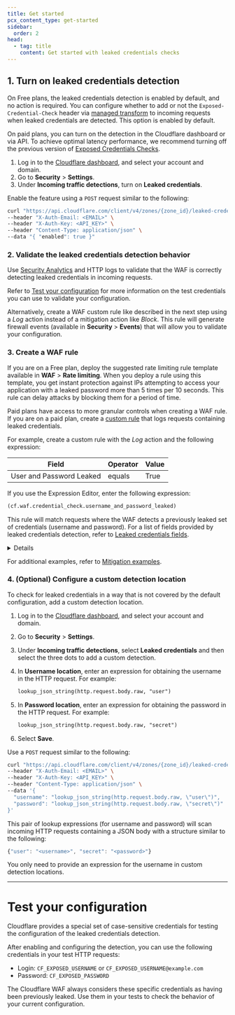 ```yaml
---
title: Get started
pcx_content_type: get-started
sidebar:
  order: 2
head:
  - tag: title
    content: Get started with leaked credentials checks
---
```



## 1. Turn on leaked credentials detection

On Free plans, the leaked credentials detection is enabled by default, and no action is required. You can configure whether to add or not the `Exposed-Credential-Check` header via [managed transform](/rules/transform/managed-transforms/reference/#add-leaked-credentials-header) to incoming requests when leaked credentials are detected. This option is enabled by default.

On paid plans, you can turn on the detection in the Cloudflare dashboard or via API. To achieve optimal latency performance, we recommend turning off the previous version of [Exposed Credentials Checks](/waf/managed-rules/reference/exposed-credentials-check/).

<Tabs syncKey="dashPlusAPI"> <TabItem label="Dashboard">

1. Log in to the [Cloudflare dashboard](https://dash.cloudflare.com/), and select your account and domain.
2. Go to **Security** > **Settings**.
3. Under **Incoming traffic detections**, turn on **Leaked credentials**.

</TabItem> <TabItem label="API">

Enable the feature using a `POST` request similar to the following:

```bash
curl "https://api.cloudflare.com/client/v4/zones/{zone_id}/leaked-credential-checks" \
--header "X-Auth-Email: <EMAIL>" \
--header "X-Auth-Key: <API_KEY>" \
--header "Content-Type: application/json" \
--data "{ "enabled": true }"
```

</TabItem> </Tabs>

### 2. Validate the leaked credentials detection behavior

Use [Security Analytics](/waf/analytics/security-analytics/) and HTTP logs to validate that the WAF is correctly detecting leaked credentials in incoming requests.

Refer to [Test your configuration](#test-your-configuration) for more information on the test credentials you can use to validate your configuration.

Alternatively, create a WAF custom rule like described in the next step using a _Log_ action instead of a mitigation action like _Block_. This rule will generate firewall events (available in **Security** > **Events**) that will allow you to validate your configuration.

### 3. Create a WAF rule

If you are on a Free plan, deploy the suggested rate limiting rule template available in **WAF** > **Rate limiting**. When you deploy a rule using this template, you get instant protection against IPs attempting to access your application with a leaked password more than 5 times per 10 seconds. This rule can delay attacks by blocking them for a period of time.

Paid plans have access to more granular controls when creating a WAF rule. If you are on a paid plan, create a [custom rule](/waf/custom-rules/) that logs requests containing leaked credentials.

For example, create a custom rule with the _Log_ action and the following expression:

| Field                    | Operator | Value |
| ------------------------ | -------- | ----- |
| User and Password Leaked | equals   | True  |

If you use the Expression Editor, enter the following expression:

```txt
(cf.waf.credential_check.username_and_password_leaked)
```

This rule will match requests where the WAF detects a previously leaked set of credentials (username and password). For a list of fields provided by leaked credentials detection, refer to [Leaked credentials fields](/waf/detections/leaked-credentials/#leaked-credentials-fields).

<Details header="Combine with other Rules language fields">

You can combine the previous expression with other [fields](/ruleset-engine/rules-language/fields/) and [functions](/ruleset-engine/rules-language/functions/) of the Rules language. This allows you to customize the rule scope or combine leaked credential checking with other security features. For example:

- The following expression will match requests containing leaked credentials addressed at an authentication endpoint:

  | Field                    | Operator | Value              | Logic |
  | ------------------------ | -------- | ------------------ | ----- |
  | User and Password Leaked | equals   | True               | And   |
  | URI Path                 | contains | `/admin/login.php` |       |

  Expression when using the editor: <br/>
  `(cf.waf.credential_check.username_and_password_leaked and http.request.uri.path contains "/admin/login.php")`

- The following expression will match requests coming from bots that include authentication credentials:

  | Field                   | Operator  | Value | Logic |
  | ----------------------- | --------- | ----- | ----- |
  | Authentication detected | equals    | True  | And   |
  | Bot Score               | less than | `10`  |       |

  Expression when using the editor: <br/>
  `(cf.waf.auth_detected and cf.bot_management.score lt 10)`

</Details>

For additional examples, refer to [Mitigation examples](/waf/detections/leaked-credentials/examples/).

### 4. (Optional) Configure a custom detection location

To check for leaked credentials in a way that is not covered by the default configuration, add a custom detection location.

<Tabs syncKey="dashPlusAPI"> <TabItem label="Dashboard">

1. Log in to the [Cloudflare dashboard](https://dash.cloudflare.com/), and select your account and domain.
2. Go to **Security** > **Settings**.
3. Under **Incoming traffic detections**, select **Leaked credentials** and then select the three dots to add a custom detection.
4. In **Username location**, enter an expression for obtaining the username in the HTTP request. For example:

   ```txt
   lookup_json_string(http.request.body.raw, "user")
   ```

5. In **Password location**, enter an expression for obtaining the password in the HTTP request. For example:

   ```txt
   lookup_json_string(http.request.body.raw, "secret")
   ```

6. Select **Save**.

</TabItem> <TabItem label="API">

Use a `POST` request similar to the following:

```bash
curl "https://api.cloudflare.com/client/v4/zones/{zone_id}/leaked-credential-checks/detections" \
--header "X-Auth-Email: <EMAIL>" \
--header "X-Auth-Key: <API_KEY>" \
--header "Content-Type: application/json" \
--data '{
  "username": "lookup_json_string(http.request.body.raw, \"user\")",
  "password": "lookup_json_string(http.request.body.raw, \"secret\")"
}'
```

This pair of lookup expressions (for username and password) will scan incoming HTTP requests containing a JSON body with a structure similar to the following:

```js
{"user": "<username>", "secret": "<password>"}
```

</TabItem> </Tabs>

You only need to provide an expression for the username in custom detection locations.

---

# Test your configuration

Cloudflare provides a special set of case-sensitive credentials for testing the configuration of the leaked credentials detection.

After enabling and configuring the detection, you can use the following credentials in your test HTTP requests:

- Login: `CF_EXPOSED_USERNAME` or `CF_EXPOSED_USERNAME@example.com`
- Password: `CF_EXPOSED_PASSWORD`

The Cloudflare WAF always considers these specific credentials as having been previously leaked. Use them in your tests to check the behavior of your current configuration.
